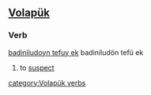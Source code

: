 ==[[Volapük]]==

===Verb===
[[badiniludoyn tefuy ek]] badiniludön tefü ek

#{{intransitive}} to [[suspect]]
[[category:Volapük verbs]]